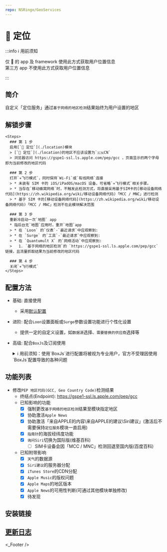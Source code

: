 ```yaml
---
repo: NSRingo/GeoServices
---
```



# 📍 定位

:::info ℹ️ 用前须知

仅  的 app 及 framework 使用此方式获取用户位置信息  
第三方 app 不使用此方式获取用户位置信息  

:::
## 简介
自定义「定位服务」通过`基于网络的地区检测`结果始终为用户设置的地区  

## 解锁步骤

    <Steps>
      ### 第 1 步
      启用[`📍 定位`](./location)模块
      > [`📍 定位`](./location)的地区不应该设置为`🇨🇳CN`  
      > 浏览器访问 https://gspe1-ssl.ls.apple.com/pep/gcc ，页面显示的两个字母即为当前修改的地区代码

      ### 第 2 步
      打开`✈️飞行模式`，同时保持`Wi-Fi`或`有线网络`连接
      > * 未装有 SIM 卡的 iOS/iPadOS/macOS 设备，可省略`✈️飞行模式`相关步骤。  
      > * 当存在`移动蜂窝网络`时，不触发此检测方式，将直接采用基于SIM卡的[移动设备网络代码](https://zh.wikipedia.org/wiki/移动设备网络代码)「MCC / MNC」进行检测
      > * 基于 SIM 卡的[移动设备网络代码](https://zh.wikipedia.org/wiki/移动设备网络代码)「MCC / MNC」检测不在此模块解决范围  

      ### 第 3 步
      重新冷启动一次`地图` app
      * 指后台无`地图`应用时，重开`地图`app
      > * 在 `Loon` 的`仪表`-`最近请求`中应观察到:  
      > * 在 `Surge` 的`工具`-`最近请求`中应观察到:  
      > * 在 `Quantumult X` 的`网络活动`中应观察到:  
      >   1. `基于网络的地区检测`的 `https://gspe1-ssl.ls.apple.com/pep/gcc` 链接，且流量抓取结果为当前修改的地区代码  

      ### 第 4 步
      关闭`✈️飞行模式`
    </Steps>

## 配置方法
* 基础: 直接使用
  * 采用[默认配置](#默认设置)
* 进阶: 配合`Loon`设置面板或`Surge`参数设置功能进行个性化设置
  * 提供一定的自定义设置，如`数据源`选择、`需要替换的供应商`选择等
* 高级: 配合`BoxJs`及订阅使用
  <details>
  <summary>ℹ️ 用前须知：使用`BoxJs`进行配置将被视为专业用户，官方不受理因使用`BoxJs`配置导致的各种问题</summary>

  1. 安装`BoxJs`插件并更新引用资源或脚本:
     * 安装方法及下载链接详见: [🧰 BoxJs](../box-js)
  2. 在`BoxJs`的配置面板中进行个性化设置:
     1. 浏览器访问[BoxJs.com](http://boxjs.com)
     2. 在[`应用`](http://boxjs.com/#/app)页面点开` iRingo`折叠
     3. 在[`📍 定位`](http://boxjs.com/#/app/iRingo.Location)根据需要填写您的设置信息
  </details>

## 功能列表
* 修改`PEP 地区代码(GCC, Geo Country Code)`检测结果
  * 终结点(Endpoint): https://gspe1-ssl.ls.apple.com/pep/gcc
  * 已知影响的功能
    - [x] 强制更改`基于网络的地区检测`结果至模块指定地区  
    - [x] 协助激活`Apple News` 
    - [x] 协助激活「来自APPLE的内容\来自APPLE的建议\Siri建议」(激活后不需要保持`定位服务`模块一直启用) 
    - [x] `指南针`的海拔经纬度功能
    - [x] `询问Siri`切换为国际版(维基百科)
      - [ ] SIM卡设备会因「MCC / MNC」检测回退至国内版(百度百科)
  * 已知附带影响
    - [x] `天气`的数据源
    - [x] `Siri建议`的服务器分配
    - [x] `iTunes Store`的CDN分配
    - [x] `Apple Music`的版权问题
    - [x] `Apple Maps`的地区版本
    - [x] `Apple News`的可用性判断(可通过其他模块单独修改) 
    - [x] 待发现

## 安装链接

<ModuleInstall urlPrefix="https://github.com/NSRingo/GeoServices/releases/latest/download/">
  <ModuleInstall.Tab type="loon">
    <ModuleInstall.Item
      url="iRingo.Location.plugin"
      badge={[
        {
          type: "tip",
          text: "MitM",
          outline: true,
        },
        {
          type: "info",
          text: "脚本",
          outline: true,
        },
      ]}
    />
  </ModuleInstall.Tab>
  <ModuleInstall.Tab type="surge">
    <ModuleInstall.Item 
      url="iRingo.Location.sgmodule"
      badge={[
        {
          type: "danger",
          text: "MitM",
          outline: true,
        },
        {
          type: "warning",
          text: "脚本",
          outline: true,
        },
      ]}
    />
  </ModuleInstall.Tab>
  <ModuleInstall.Tab type="stash">
    <ModuleInstall.Item
      url="iRingo.Location.stoverride"
      badge={[
        {
          type: "info",
          text: "覆写",
          outline: true,
        },
        {
          type: "info",
          text: "MitM",
          outline: true,
        },
        {
          type: "info",
          text: "脚本",
          outline: true,
        },
      ]}
    />
  </ModuleInstall.Tab>
  <ModuleInstall.Tab type="egern">
    <ModuleInstall.Item
      url="iRingo.Location.yaml"
    />
  </ModuleInstall.Tab>
  <ModuleInstall.Tab type="qx">
    <ModuleInstall.Item
      url="iRingo.Location.snippet"
      badge={[
        {
          type: "danger",
          text: "重写",
          outline: true,
        },
        {
          type: "tip",
          text: "MitM",
          outline: true,
        },
      ]}
    />
  </ModuleInstall.Tab>
</ModuleInstall>

## [更新日志](/changelog/GeoServices)

<_Footer />
